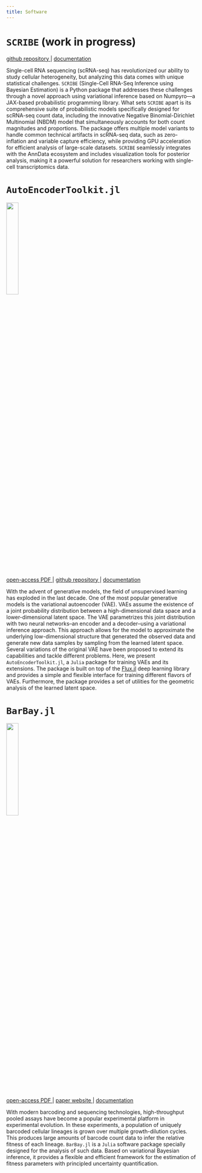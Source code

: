 ```yaml
---
title: Software
---
```


# `SCRIBE` (work in progress)

<!-- <img src="../img/scribe.png" style="height: 25%; width: 25%; object-fit: contain" onclick="window.open('https://mrazomej.github.io/scribe/', 'blank');"/> -->

<a href="https://github.com/mrazomej/scribe">
github repository
<i class="bi bi-github" aria-hidden="true"></i>
</a> | 
<a href="https://mrazomej.github.io/scribe/">
documentation
<i class="bi bi-laptop" aria-hidden="true"></i>
</a>

Single-cell RNA sequencing (scRNA-seq) has revolutionized our ability to study
cellular heterogeneity, but analyzing this data comes with unique statistical
challenges. `SCRIBE` (Single-Cell RNA-Seq Inference using Bayesian Estimation)
is a Python package that addresses these challenges through a novel approach
using variational inference based on Numpyro—a JAX-based probabilistic
programming library. What sets `SCRIBE` apart is its comprehensive suite of
probabilistic models specifically designed for scRNA-seq count data, including
the innovative Negative Binomial-Dirichlet Multinomial (NBDM) model that
simultaneously accounts for both count magnitudes and proportions. The package
offers multiple model variants to handle common technical artifacts in scRNA-seq
data, such as zero-inflation and variable capture efficiency, while providing
GPU acceleration for efficient analysis of large-scale datasets. `SCRIBE`
seamlessly integrates with the AnnData ecosystem and includes visualization
tools for posterior analysis, making it a powerful solution for researchers
working with single-cell transcriptomics data.

# `AutoEncoderToolkit.jl`

<img src="../img/autoencodertoolkit.png" style="height: 25%; width: 25%; object-fit: contain" onclick="window.open('https://mrazomej.github.io/AutoEncoderToolkit.jl/stable/', 'blank');"/>

<a href="https://www.theoj.org/joss-papers/joss.06794/10.21105.joss.06794.pdf">
open-access PDF
<i class="bi bi-file-pdf" aria-hidden="true"></i>
</a> | 
<a href="https://github.com/mrazomej/AutoEncoderToolkit.jl">
github repository
<i class="bi bi-github" aria-hidden="true"></i>
</a> | 
<a href="https://mrazomej.github.io/AutoEncoderToolkit.jl/stable/">
documentation
<i class="bi bi-laptop" aria-hidden="true"></i>
</a>

With the advent of generative models, the field of unsupervised learning has
exploded in the last decade. One of the most popular generative models is the
variational autoencoder (VAE). VAEs assume the existence of a joint probability
distribution between a high-dimensional data space and a lower-dimensional
latent space. The VAE parametrizes this joint distribution with two neural
networks–an encoder and a decoder–using a variational inference approach. This
approach allows for the model to approximate the underlying low-dimensional
structure that generated the observed data and generate new data samples by
sampling from the learned latent space. Several variations of the original VAE
have been proposed to extend its capabilities and tackle different problems.
Here, we present `AutoEncoderToolkit.jl`, a `Julia` package for training VAEs and
its extensions. The package is built on top of the
[Flux.jl](https://github.com/FluxML/Flux.jl) deep learning library and provides
a simple and flexible interface for training different flavors of VAEs.
Furthermore, the package provides a set of utilities for the geometric analysis
of the learned latent space.

# `BarBay.jl`

<img src="../img/barbay.png" style="height: 25%; width: 25%; object-fit: contain" onclick="window.open('https://mrazomej.github.io/BarBay.jl/stable/', 'blank');"/>

<a href="https://journals.plos.org/ploscompbiol/article?id=10.1371/journal.pcbi.1011937">
open-access PDF
<i class="bi bi-file-pdf" aria-hidden="true"></i>
</a> | 
<a href="https://mrazomej.github.io/bayesian_fitness/paper.html">
paper website
<i class="bi bi-globe" aria-hidden="true"></i>
</a> | 
<a href="https://mrazomej.github.io/BarBay.jl/stable/">
documentation
<i class="bi bi-laptop" aria-hidden="true"></i>
</a>

With modern barcoding and sequencing technologies, high-throughput pooled assays
have become a popular experimental platform in experimental evolution. In these
experiments, a population of uniquely barcoded cellular lineages is grown over
multiple growth-dilution cycles. This produces large amounts of barcode count
data to infer the relative fitness of each lineage. `BarBay.jl` is a `Julia`
software package specially designed for the analysis of such data. Based on
variational Bayesian inference, it provides a flexible and efficient framework
for the estimation of fitness parameters with principled uncertainty
quantification.